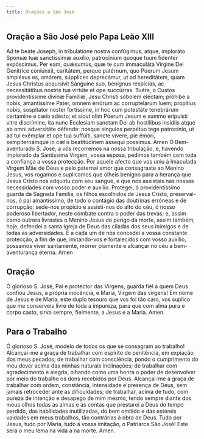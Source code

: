 ```yaml
---
title: Orações a São José
---
```


## Oração a São José pelo Papa Leão XIII

<div class="grid grid-cols-2 gap-5">
  <span class="text-justify">
    Ad te beáte Joseph, in tribulatióne nostra confúgimus, atque, imploráto
    Sponsæ tuæ sanctíssimæ auxílio, patrocínium quoque tuum fidenter expóscimus.
    Per eam, quǽsumus, quæ te cum immaculáta Vírgine Dei Genitríce coniúnxit,
    caritátem, perque patérnum, quo Púerum Jesum ampléxus es, amórem, súpplices
    deprecámur, ut ad hereditátem, quam Jesus Christus acquisívit Sánguine suo,
    benígnus respícias, ac necessitátibus nostris tua virtúte et ope succúrras.
    Tuére, o Custos providentíssime divínæ Famíliæ, Jesu Christi sóbolem
    eléctam; próhibe a nobis, amantíssime Pater, omnem errórum ac corruptelárum
    luem; propítius nobis, sospítator noster fortíssime, in hoc cum potestáte
    tenebrárum certámine e cælo adésto; et sicut olim Púerum Jesum e summo
    eripuísti vitre discrímine, ita nunc Ecclesiam sanctam Dei ab hostílibus
    insídiis atque ab omni adversitáte défende: nosque síngulos perpétuo tege
    patrocínio, ut ad tui exémplar et ope tua suffúlti, sancte vívere, pie
    émori, sempiternámque in cælis beatitúdinem ássequi possímus. Amen
  </span>
  <span class="text-justify">
    Ó Bem-aventurado S. José, a vós recorremos na nossa tribulação, e, havendo
    implorado da Santíssima Virgem, vossa esposa, pedimos também com toda a
    confiança a vossa protecção. Por aquele afecto que vos uniu à Imaculada
    Virgem Mãe de Deus e pelo paternal amor que consagraste ao Menino Jesus, vos
    rogamos e suplicamos que olheis benigno para a herança que Jesus Cristo nos
    adquiriu com seu sangue, e que nos assistais nas nossas necessidades com
    vosso poder e auxílio. Protegei, ó providentíssimo guarda da Sagrada
    Família, os filhos escolhidos de Jesus Cristo, preservai-nos, ó pai
    amantíssimo, de todo o contágio das doutrinas erróneas e de corrupção;
    sede-nos propício e assisti-nos do alto do céu, ó nosso poderoso libertador,
    neste combate contra o poder das trevas; e, assim como outrora livrastes o
    Menino Jesus do perigo da morte, assim também, hoje, defendei a santa Igreja
    de Deus das ciladas dos seus inimigos e de todas as adversidades. E a cada
    um de nós concedei a vossa constante protecção, a fim de que, imitando-vos e
    fortalecidos com vosso auxílio, possamos viver santamente, morrer piamente e
    alcançar no céu a bem-aventurança eterna. Amen
  </span>
</div>

## Oração

Ó glorioso S. José, Pai e protector das Virgens, guarda fiel a quem Deus confiou Jesus, a própria inocência, e Maria, Virgem das virgens! Em nome de Jesus e de Maria, este duplo tesouro que vos foi tão caro, vos suplico que me conserveis livre de toda a impureza, para que com alma pura e corpo casto, sirva sempre, fielmente, a Jesus e a Maria. Amen.

## Para o Trabalho

Ó glorioso S. José, modelo de todos os que se consagram ao trabalho! Alcançai-me a graça de trabalhar com espírito de penitência, em expiação dos meus pecados; de trabalhar com consciência, pondo o cumprimento do meu dever acima das minhas naturais inclinações; de trabalhar com agradecimento e alegria, olhando como uma honra o poder de desenvolver por meio do trabalho os dons recebidos por Deus. Alcançai-me a graça de trabalhar com ordem, constância, intensidade e presença de Deus, sem jamais retroceder ante as dificuldades; de trabalhar, acima de tudo, com pureza de intenção e desapego de mim mesmo, tendo sempre diante dos meus olhos todas as almas e as contas que prestarei a Deus do tempo perdido, das habilidades inutilizadas, do bem omitido e das estéreis vaidades em meus trabalhos, tão contrárias à obra de Deus. Tudo por Jesus, tudo por Maria, tudo à vossa imitação, ó Patriarca São José! Este será o meu lema na vida a na morte. Amen.
